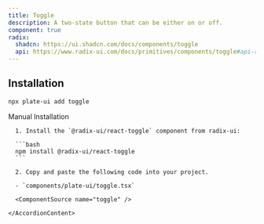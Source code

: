 ```yaml
---
title: Toggle
description: A two-state button that can be either on or off.
component: true
radix:
  shadcn: https://ui.shadcn.com/docs/components/toggle
  api: https://www.radix-ui.com/docs/primitives/components/toggle#api-reference
---
```


## Installation

```bash
npx plate-ui add toggle
```

<Accordion type="single" collapsible>
  <AccordionItem value="manual-installation">
    <AccordionTrigger>Manual Installation</AccordionTrigger>
    <AccordionContent>

      1. Install the `@radix-ui/react-toggle` component from radix-ui:

      ```bash
      npm install @radix-ui/react-toggle
      ```

      2. Copy and paste the following code into your project.

      - `components/plate-ui/toggle.tsx`

      <ComponentSource name="toggle" />

    </AccordionContent>

  </AccordionItem>
</Accordion>
